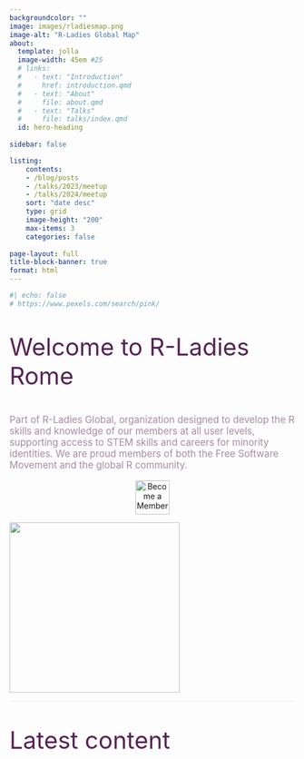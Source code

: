 ```yaml
---
backgroundcolor: ""
image: images/rladiesmap.png
image-alt: "R-Ladies Global Map"
about:
  template: jolla
  image-width: 45em #25
  # links: 
  #   - text: "Introduction"
  #     href: introduction.qmd
  #   - text: "About"  
  #     file: about.qmd
  #   - text: "Talks"  
  #     file: talks/index.qmd
  id: hero-heading  
    
sidebar: false

listing:
    contents: 
    - /blog/posts
    - /talks/2023/meetup
    - /talks/2024/meetup
    sort: "date desc"
    type: grid
    image-height: "200"
    max-items: 3
    categories: false
      
page-layout: full
title-block-banner: true
format: html
---
```



```r
#| echo: false
# https://www.pexels.com/search/pink/
```


```{=html}
<style>
  body {
    background-image: url('https://images.pexels.com/photos/5725894/pexels-photo-5725894.jpeg');
    background-size: cover;
    background-repeat: no-repeat;
  }
</style>

```

::: {style="margin-top: 10px; font-size: 3em; color: #572455;"}
Welcome to R-Ladies Rome
:::

::: {style="font-size: 1.2em; color: #a68ba5;"}
Part of R-Ladies Global, organization designed to develop the R skills and knowledge of our members at all user levels, supporting access to STEM skills and careers for minority identities. We are proud members of both the Free Software Movement and the global R community.
:::

<center>
<a href="https://www.meetup.com/rladies-rome/" target="_blank"><img src="images/subscribe.png" alt="Become a Member" height="60"></a>
</center>

::: {#hero-heading}
![](images/rconsortium.png){width="300px"}
:::


:::{style="border-bottom: 2px solid #f5f5f5;"}
:::

::: {style="font-size: 3em; color: #572455;"}
Latest content
:::


